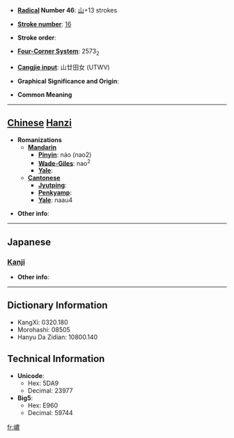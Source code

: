 * '''[[Wiktionary:Chinese radical index| Radical]] Number 46''': [[Wiktionary:Chinese radical index 山|山]]+13 strokes

* '''[[Wiktionary:Chinese total strokes index|Stroke number]]''': [[Wiktionary:Chinese total strokes index 16|16]]

* '''Stroke order''': 

* '''[[Wiktionary:Chinese four corner index|Four-Corner System]]''': 2573<sub>2</sub>

* '''[[Wiktionary:Chinese Cangjie index|Cangjie input]]''': 山廿田女 (UTWV)

* '''Graphical Significance and Origin''': 

* '''Common Meaning'''

----

== [[Chinese]] [[Hanzi]] ==

* '''Romanizations'''
** '''[[Mandarin]]'''
*** '''[[Pinyin]]''': náo (nao2)
*** '''[[Wade-Giles]]''': nao<sup>2</sup>
*** '''[[Yale]]''': 
** '''[[Cantonese]]'''
*** '''[[Jyutping]]''':
*** '''[[Penkyamp]]''': 
*** '''[[Yale]]''': naau4

* '''Other info''': 

----

==Japanese==
===[[Kanji]]===
{{kanji|on readings=[[だう]] (dau)
|kun readings=
}}

* '''Other info''':  

----

== Dictionary Information ==

* KangXi: 0320.180
* Morohashi: 08505
* Hanyu Da Zidian: 10800.140

== Technical Information ==

* '''Unicode''':
** Hex: 5DA9
** Decimal: 23977
* '''Big5''':
** Hex: E960
** Decimal: 59744

[[fr:嶩]]